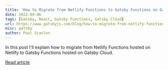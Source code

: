 ```yaml
---
title: 'How to Migrate from Netlify Functions to Gatsby Functions on Gatsby Cloud'
date: 2022-04-06
tags: [Gatsby, React, Gatsby Functions, Gatsby Cloud]
url: https://www.gatsbyjs.com/blog/how-to-migrate-from-netlify-functions-to-gatsby-functions-on-gatsby-cloud
misc: gatsby
author: Paul Scanlon
---
```


In this post I'll explain how to migrate from Netlify Functions hosted on Netlify to Gatsby Functions hosted on Gatsby
Cloud.

[Read article](https://www.gatsbyjs.com/blog/how-to-migrate-from-netlify-functions-to-gatsby-functions-on-gatsby-cloud)
